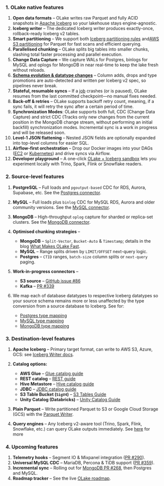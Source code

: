
### 1. OLake native features

1. **Open data formats** – OLake writes raw Parquet and fully ACID snapshots in [Apache Iceberg](/docs/writers/iceberg/catalog/rest) so your lakehouse stays engine-agnostic.
2. **Iceberg writer** – The dedicated Iceberg writer produces exactly-once, rollback-ready Iceberg v2 tables.
3. **Smart partitioning** – We support both [Iceberg partitioning rules](/docs/writers/iceberg/partitioning) and[AWS S3 partitioning](/docs/writers/parquet/partitioning) for Parquet for fast scans and efficient querying.
4. **Parallelised chunking** – OLake splits big tables into smaller chunks, slashing total faster processing and parallel execution.
5. **Change Data Capture** – We capture WALs for Postgres, binlogs for MySQL and oplogs for MongoDB in near real-time to keep the lake fresh without reloads.
6. **[Schema evolution & datatype changes](/docs/features/schema)** – Column adds, drops and type promotions are auto-detected and written per Iceberg v2 spec, so pipelines never break.
7. **Stateful, resumable syncs** – If a [job](/docs/jobs/overview) crashes (or is paused), OLake resumes from the last committed checkpoint—no manual fixes needed.
8. **Back-off & retries** – OLake supports backoff retry count, meaning, if a sync fails, it will retry the sync after a certain period of time.
9. **Synchronization Modes**: OLake supports both full, CDC (Change Data Capture) and strict CDC (Tracks only new changes from the current position in the MongoDB change stream, without performing an initial backfill) synchronization modes. Incremental sync is a work in progress and will be released soon.
10. **Level-1 JSON flattening** – Nested JSON fields are optionally expanded into top-level columns for easier SQL.
11. **Airflow-first orchestration** – Drop our Docker images into your DAGs ([EC2](/blog/olake-airflow-on-ec2) or [Kubernetes](/docs/install/kubernetes)) and drive syncs via Airflow.
12. **Developer playground** – A one-click [OLake + Iceberg sandbox](/docs/getting-started/playground) lets you experiment locally with Trino, Spark, Flink or Snowflake readers.


### 2. Source-level features

1. **PostgreSQL** – Full loads and `pgoutput-based` CDC for RDS, Aurora, Supabase, etc. See the [Postgres connector](/docs/connectors/postgres).
2. **MySQL** – Full loads plus `binlog` CDC for MySQL RDS, Aurora and older community versions. See the [MySQL connector](/docs/connectors/mysql).
3. **MongoDB** – High-throughput `oplog` capture for sharded or replica-set clusters. See the [MongoDB connector](/docs/connectors/mongodb).
4. **Optimised chunking strategies** –
    - **MongoDB** – `Split-Vector`, `Bucket-Auto` & `Timestamp`; details in the blog [What Makes OLake Fast](http://olake.io/blog/what-makes-olake-fast).
    - **MySQL** – Range splits driven by `LIMIT/OFFSET` next-query logic.
    - **Postgres** – `CTID` ranges, `batch-size` column splits or `next-query` paging.
5. **Work-in-progress connectors** –
    - **S3 source** – [GitHub issue #86](https://github.com/datazip-inc/olake/issues/86)
    - **Kafka** – [PR #339](https://github.com/datazip-inc/olake/pull/339)

6. We map each of database datatypes to respective Iceberg datatypes so your source schema remains more or less unaffected by the type conversion from a source database to Iceberg. See for:
    - [Postgres type mapping](/docs/connectors/postgres#data-type-mapping)
    - [MySQL type mapping](/docs/connectors/mysql#data-type-mapping)
    - [MongoDB type mapping](/docs/connectors/mongodb#data-type-mapping)

### 3. Destination-level features

1. **Apache Iceberg** – Primary target format, can write to AWS S3, Azure, GCS: see [Iceberg Writer docs](/docs/writers/iceberg/catalog/rest).
   
2. **Catalog options:**
    - **AWS Glue** – [Glue catalog guide](/docs/writers/iceberg/catalog/glue)
    - **REST catalog** – [REST guide](/docs/writers/iceberg/catalog/rest)
    - **Hive Metastore** – [Hive catalog guide](/docs/writers/iceberg/catalog/hive)
    - **JDBC** – [JDBC catalog guide](/docs/writers/iceberg/catalog/jdbc)
    - **S3 Table Bucket (`SigV4`)** – [S3 Tables Guide](/docs/writers/iceberg/catalog/rest?rest-catalog=s3-tables)
    - **Unity Catalog (Databricks)** – [Unity Catalog Guide](/docs/writers/iceberg/catalog/rest?rest-catalog=unity)

3. **Plain Parquet** – Write partitioned Parquet to S3 or Google Cloud Storage (GCS) with the [Parquet Writer](/docs/writers/parquet/config).
4. **Query engines** – Any Iceberg v2-aware tool (Trino, Spark, Flink, Snowflake, etc.) can query OLake outputs immediately. See [here](/docs/getting-started/quickstart) for more

### 4. Upcoming features

1. **Telemetry hooks** – Segment IO & Mixpanel integration ([PR #290](https://github.com/datazip-inc/olake/pull/290)).
2. **Universal MySQL CDC** – MariaDB, Percona & TiDB support ([PR #359](https://github.com/datazip-inc/olake/pull/359)).
3. **Incremental sync** – Rolling out for [MongoDB PR #268](https://github.com/datazip-inc/olake/pull/268), then Postgres and MySQL.
4. **Roadmap tracker** – See the live [OLake roadmap](https://github.com/datazip-inc/olake/?tab=readme-ov-file#-roadmap-highlights).
